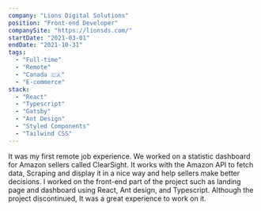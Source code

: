 ```yaml
---
company: "Lions Digital Solutions"
position: "Front-end Developer"
companySite: "https://lionsds.com/"
startDate: "2021-03-01"
endDate: "2021-10-31"
tags:
  - "Full-time"
  - "Remote"
  - "Canada 🇨🇦"
  - "E-commerce"
stack:
  - "React"
  - "Typescript"
  - "Gatsby"
  - "Ant Design"
  - "Styled Components"
  - "Tailwind CSS"
---
```


It was my first remote job experience.
We worked on a statistic dashboard for Amazon sellers called ClearSight.
It works with the Amazon API to fetch data, Scraping and display it in a nice way and help sellers make better decisions.
I worked on the front-end part of the project such as landing page and dashboard using React, Ant design, and Typescript.
Although the project discontinued, It was a great experience to work on it.
